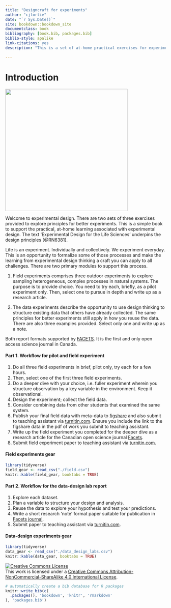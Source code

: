 ```yaml
--- 
title: "Designcraft for experiments"
author: "cjlortie"
date: "`r Sys.Date()`"
site: bookdown::bookdown_site
documentclass: book
bibliography: [book.bib, packages.bib]
biblio-style: apalike
link-citations: yes
description: "This is a set of at-home practical exercises for experimental design."  

---
```


# Introduction  

![](./rabbit.png){width=4in}  

Welcome to experimental design. There are two sets of three exercises provided to explore principles for better experiments. This is a simple book to support the practical, at-home learning associated with experimental design. The text 'Experimental Design for the Life Sciences' underpins the design principles [@RN6381].  

Life is an experiment. Individually and collectively. We experiment everyday. This is an opportunity to formalize some of those processes and make the learning from experimental design thinking a craft you can apply to all challenges. There are two primary modules to support this process. 

(1) Field experiments comprises three outdoor experiments to explore sampling heterogeneous, complex processes in natural systems.  The purpose is to provide choice. You need to try each, briefly, as a pilot experiment only. Then, select one to pursue in depth and write up as a research article.  

(2) The data experiments describe the opportunity to use design thinking to structure existing data that others have already collected. The same principles for better experiments still apply in how you reuse the data. There are also three examples provided. Select only one and write up as a note.  

Both report formats supported by [FACETS](https://www.facetsjournal.com/about/). It is the first and only open access science journal in Canada.  

#### Part 1. Workflow for pilot and field experiment {-} 
1. Do all three field experiments in brief, pilot only, try each for a few hours.  
2. Then, select one of the first three field experiments.   
3. Do a deeper dive with your choice, i.e. fuller experiment wherein you structure observation by a key variable in the environment. Keep it observational.   
4. Design the experiment; collect the field data.  
5. Consider combining data from other students that examined the same system.
6. Publish your final field data with meta-data to [figshare](https://figshare.com) and also submit to teaching assistant via [turnitin.com](https://www.turnitin.com). Ensure you include the link to the figshare data in the pdf of work you submit to teaching assistant.      
7. Write up the field experiment you completed for the deeper dive as a research article for the Canadian open science journal [Facets](https://www.facetsjournal.com/).  
8. Submit field experiment paper to teaching assistant via [turnitin.com](https://www.turnitin.com).  

#### Field experiments gear {-}  
```r
library(tidyverse)
field_gear <- read_csv("./field.csv")
knitr::kable(field_gear, booktabs = TRUE)

```

#### Part 2. Workflow for the data-design lab report {-}
1. Explore each dataset.  
2. Plan a variable to structure your design and analysis.  
3. Reuse the data to explore your hypothesis and test your predictions.  
4. Write a short research 'note' format paper suitable for publication in [Facets journal](https://www.facetsjournal.com/).  
5. Submit paper to teaching assistant via [turnitin.com](https://www.turnitin.com).  

#### Data-design experiments gear {-}
```r
library(tidyverse)
data_gear <- read_csv("./data_design_labs.csv")
knitr::kable(data_gear, booktabs = TRUE)

```

<a rel="license" href="http://creativecommons.org/licenses/by-nc-sa/4.0/"><img alt="Creative Commons License" style="border-width:0" src="https://i.creativecommons.org/l/by-nc-sa/4.0/88x31.png" /></a><br />This work is licensed under a <a rel="license" href="http://creativecommons.org/licenses/by-nc-sa/4.0/">Creative Commons Attribution-NonCommercial-ShareAlike 4.0 International License</a>.


```r
# automatically create a bib database for R packages
knitr::write_bib(c(
  .packages(), 'bookdown', 'knitr', 'rmarkdown'
), 'packages.bib')
```
